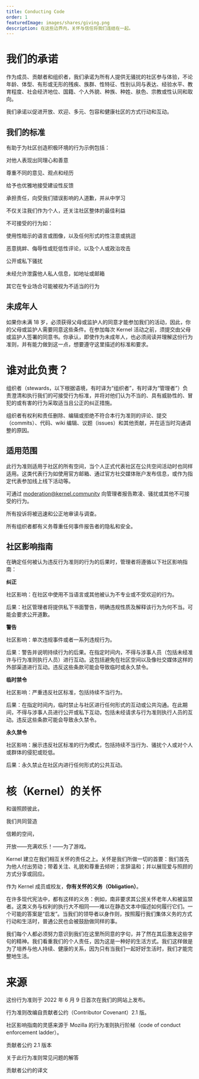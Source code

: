```yaml
---
title: Conducting Code
order: 1
featuredImage: images/shares/giving.png
description: 在这些边界内，关怀与信任将我们连结在一起。
---
```


# 我们的承诺

作为成员、贡献者和组织者，我们承诺为所有人提供无骚扰的社区参与体验，不论年龄、体型、有形或无形的残疾、族群、性特征、性别认同与表达、经验水平、教育程度、社会经济地位、国籍、个人外貌、种族、种姓、肤色、宗教或性认同和取向。

我们承诺以促进开放、欢迎、多元、包容和健康社区的方式行动和互动。

## 我们的标准

有助于为社区创造积极环境的行为示例包括：

<Process>

对他人表现出同理心和善意 

尊重不同的意见、观点和经历

给予也优雅地接受建设性反馈

承担责任，向受我们错误影响的人道歉，并从中学习

不仅关注我们作为个人，还关注社区整体的最佳利益

</Process>

不可接受的行为如：

<Process>

使用性暗示的语言或图像，以及任何形式的性注意或挑逗

恶意挑衅、侮辱性或贬低性评论，以及个人或政治攻击

公开或私下骚扰

未经允许泄露他人私人信息，如地址或邮箱

其它在专业场合可能被视为不适当的行为

</Process>

## 未成年人

如果你未满 18 岁，必须获得父母或监护人的同意才能参加我们的活动，因此，你的父母或监护人需要同意这些条件。在参加每次 Kernel 活动之前，须提交由父母或监护人签署的同意书。你承认，即使作为未成年人，也必须阅读并理解这份行为准则，并有能力做到这一点，想要遵守这里描述的标准和要求。

# 谁对此负责？

组织者（stewards，以下根据语境，有时译为“组织者”，有时译为“管理者”）负责澄清和执行我们的可接受行为标准，并将对他们认为不当的、具有威胁性的、冒犯的或有害的行为采取适当且公正的纠正措施。

组织者有权利和责任删除、编辑或拒绝不符合本行为准则的评论、提交（commits）、代码、wiki 编辑、议题（issues）和其他贡献，并在适当时沟通调整的原因。

## 适用范围

此行为准则适用于社区的所有空间，当个人正式代表社区在公共空间活动时也同样适用。这类代表行为如使用官方邮箱、通过官方社交媒体账户发布信息，或作为指定代表参加线上线下活动等。

可通过 moderation@kernel.community 向管理者报告欺凌、骚扰或其他不可接受的行为。

所有投诉将被迅速和公正地审读与调查。

所有组织者都有义务尊重任何事件报告者的隐私和安全。

## 社区影响指南

在确定任何被认为违反行为准则的行为的后果时，管理者将遵循以下社区影响指南：

<Process>

<Box>

**纠正**

社区影响：在社区中使用不当语言或其他被认为不专业或不受欢迎的行为。

后果：社区管理者将提供私下书面警告，明确违规性质及解释该行为为何不当。可能会要求公开道歉。

</Box>

<Box>

**警告**

社区影响：单次违规事件或者一系列违规行为。

后果：警告并说明持续行为的后果。在指定时间内，不得与涉事人员（包括未经准许与行为准则执行人员）进行互动。这包括避免在社区空间以及像社交媒体这样的外部渠道进行互动。违反这些条款可能会导致临时或永久禁令。

</Box>

<Box>

**临时禁令**

社区影响：严重违反社区标准，包括持续不当行为。


后果：在指定时间内，临时禁止与社区进行任何形式的互动或公共沟通。在此期间，不得与涉事人员进行公开或私下互动，包括未经请求与行为准则执行人员的互动。违反这些条款可能会导致永久禁令。

</Box>

<Box>

**永久禁令**

社区影响：展示违反社区标准的行为模式，包括持续不当行为、骚扰个人或对个人或群体的侵犯或贬低。

后果：永久禁止在社区内进行任何形式的公共互动。

</Box>

</Process>

# 核（Kernel）的关怀

<InfoBlock>
 
和谐照顾彼此，

我们共同营造 

信赖的空间， 

开放——充满欢乐！——为了游戏。

</InfoBlock>

Kernel 建立在我们相互关怀的责任之上。关怀是我们所做一切的首要：我们首先为他人付出劳动；带着关注、礼貌和尊重去倾听；言辞温和；并以展现爱与照顾的方式分享或回应。

作为 Kernel 成员或校友，**你有关怀的义务（Obligation）**。

在许多现代宪法中，都有这样的义务：例如，南非要求其公民关怀老年人和被监禁者。这类义务与权利的执行大不相同——难以在静态文本中描述如何履行它们。一个可能的答案是“启发”。当我们的领导者以身作则，按照履行我们集体义务的方式行动和生活时，普通公民也会被鼓励做同样的事。


我们每个人都必须努力意识到我们在这里所同意的字句，并了然在其后激发这些字句的精神。我们看重我们的个人责任，因为这是一种好的生活方式。我们这样做是为了培养与他人持续、健康的关系，因为只有当我们一起好好生活时，我们才能完整地生活。

# 来源

这份行为准则于 2022 年 6 月 9 日首次在我们的网站上发布。

行为准则改编自贡献者公约（Contributor Covenant）2.1 版。

社区影响指南的灵感来源于 Mozilla 的行为准则执行阶梯（code of conduct enforcement ladder）。

<List>

<Link to=" https://www.contributor-covenant.org/version/2/1/code_of_conduct.html">

贡献者公约 2.1 版本

</Link>

<Link to="https://www.contributor-covenant.org/faq">

关于此行为准则常见问题的解答

</Link>

<Link to="https://www.contributor-covenant.org/translations">

贡献者公约的译文

</Link>

</List>

